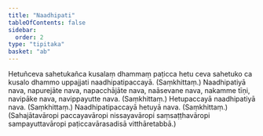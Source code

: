 ```yaml
---
title: "Naadhipati"
tableOfContents: false
sidebar:
  order: 2
type: "tipitaka"
basket: "ab"
---
```



<DynamicBreadcrumb />

<Division number="49">

<Paragraph number="1366">
Hetuñceva sahetukañca kusalaṃ dhammaṃ paṭicca hetu ceva sahetuko ca kusalo dhammo uppajjati naadhipatipaccayā. (Saṃkhittaṃ.)
</Paragraph>

</Division>
<Division number="50">

<Paragraph number="1367">
Naadhipatiyā nava, napurejāte nava, napacchājāte nava, naāsevane nava, nakamme tīṇi, navipāke nava, navippayutte nava. (Saṃkhittaṃ.)
</Paragraph>

<Paragraph number="1368">
Hetupaccayā naadhipatiyā nava. (Saṃkhittaṃ.)
</Paragraph>

<Paragraph number="1369">
Naadhipatipaccayā hetuyā nava. (Saṃkhittaṃ.)
</Paragraph>

<Paragraph number="1370">
(Sahajātavāropi paccayavāropi nissayavāropi saṃsaṭṭhavāropi sampayuttavāropi paṭiccavārasadisā vitthāretabbā.)
</Paragraph>
</Division>